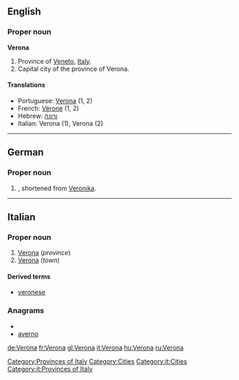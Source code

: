 ==English==

===Proper noun===
'''Verona'''

# Province of [[Veneto]], [[Italy]].
# Capital city of the province of Verona.

====Translations====
*Portuguese: [[Verona]] {{f}} (1, 2)
*French: [[Vérone]] (1, 2)
* Hebrew: [[ורונה]]
*Italian: Verona (1), Verona {{f}} (2)

[[Category:Provinces of Italy]] [[Category:Cities]]
----

==German==
===Proper noun===
{{infl|de|proper noun}}

# {{given name|female|lang=de}}, shortened from [[Veronika]].

----

==Italian==
{{wikipedia|lang=it}}
===Proper noun===
{{it-proper noun}} {{f}}

# [[#English|Verona]] (''province'')
# [[#English|Verona]] (''town'')

====Derived terms====
*[[veronese]]

===Anagrams===
* {{alphagram|aenorv}}
* [[averno#Italian|averno]]

[[Category:it:Cities]]
[[Category:it:Provinces of Italy]]

[[de:Verona]]
[[fr:Verona]]
[[gl:Verona]]
[[it:Verona]]
[[hu:Verona]]
[[ru:Verona]]